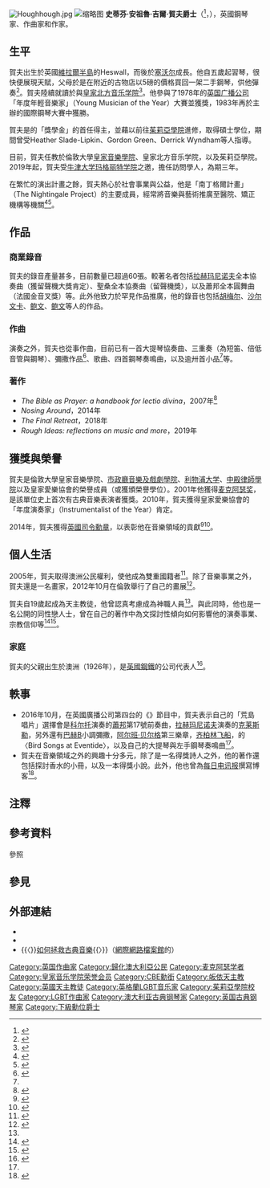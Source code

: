 {{NoteTA
|G1=Music
}}
[[File:Houghhough.jpg|thumb]]
[[File:Stephen_Hough_03.jpg|缩略图]]
'''史蒂芬·安祖魯·吉爾·賀夫爵士'''{{CBE}}（{{lang-en|'''Sir Stephen Andrew Gill Hough'''}}<ref>{{cite web |last=Hough |first=Stephen |url=http://blogs.telegraph.co.uk/culture/stephenhough/9886997/Hough_Wheres_that/ |title=Hough? Where's that? – Telegraph Blogs |publisher=Blogs.telegraph.co.uk |date=2009-05-24 |accessdate=2015-06-18 |archive-date=2012-02-22 |archive-url=https://www.webcitation.org/65eIzzLFH?url=http://blogs.telegraph.co.uk/culture/stephenhough/9886997/Hough_Wheres_that/ |dead-url=yes }}</ref>，{{bd|1961年|11月22日||}}），英國鋼琴家、作曲家和作家。

== 生平 ==
賀夫出生於英國[[維拉爾半島|維拉爾半島]]的Heswall，而後於[[塞沃尔|塞沃尔]]成長。他自五歲起習琴，很快便展現天賦，父母於是在附近的古物店以5磅的價格買回一架二手鋼琴，供他彈奏<ref name=discs>{{cite web|url=http://www.bbc.co.uk/programmes/b07x1lhl|title=Stephen Hough, Desert Island Discs – BBC Radio 4|publisher=[[英国广播公司|bbc.co.uk]]|date=2016-10-09|accessdate=2016-10-15|archive-date=2016-10-12|archive-url=https://web.archive.org/web/20161012060034/http://www.bbc.co.uk/programmes/b07x1lhl|dead-url=no}}</ref>。賀夫陸續就讀於{{le|切塔姆音乐学校|Chetham's School of Music}}與[[皇家北方音乐学院|皇家北方音乐学院]]<ref>{{cite web|title=In Conversation with Stephen Hough|url=http://www.rncm.ac.uk/blog/in-conversation-with-stephen-hough/|publisher=Royal Northern College of Music|accessdate=2016-10-14|archive-date=2016-10-18|archive-url=https://web.archive.org/web/20161018220342/http://www.rncm.ac.uk/blog/in-conversation-with-stephen-hough/|dead-url=no}}</ref>。他參與了1978年的[[英国广播公司|英国广播公司]]「年度年輕音樂家」（Young Musician of the Year）大賽並獲獎，1983年再於{{le|瑙姆堡基金會|Walter W. Naumburg Foundation}}主辦的國際鋼琴大賽中獲勝。

賀夫是{{le|皇家愛樂協會|Royal Philharmonic Society}}的「{{le|朱利葉斯·伊瑟利斯|Julius Isserlis}}獎學金」的首任得主，並藉以前往[[茱莉亞學院|茱莉亞學院]]進修，取得碩士學位，期間曾受Heather Slade-Lipkin{{譯名請求}}、Gordon Green{{譯名請求}}、Derrick Wyndham等人指導{{譯名請求}}。

目前，賀夫任教於倫敦大學[[皇家音樂學院_(倫敦大學)|皇家音樂學院]]、皇家北方音乐学院，以及茱莉亞學院。2019年起，賀夫受[[牛津大学|牛津大学]][[牛津大学玛格丽特夫人学堂|玛格丽特学院]]之邀，擔任訪問學人，為期三年。

在繁忙的演出計畫之餘，賀夫熱心於社會事業與公益，他是「南丁格爾計畫」（The Nightingale Project）的主要成員，經常將音樂與藝術推廣至醫院、矯正機構等機關<ref>{{cite web |url=http://www.nightingaleproject.org/2013/07/12/stephen-hough-becomes-nightingale-project-patron/ |title=Stephen Hough becomes Nightingale Project Patron |publisher=The Nightingale Project |date=2013-07-12 |accessdate=2016-10-15 |archive-date=2016-10-19 |archive-url=https://web.archive.org/web/20161019023645/http://www.nightingaleproject.org/2013/07/12/stephen-hough-becomes-nightingale-project-patron/ |dead-url=yes }}</ref><ref>{{cite web |url=http://www.musicinprisons.org.uk/ |title=The Irene Taylor Trust | Creating Music. Transforming Futures |publisher=Musicinprisons.org.uk |date= |accessdate=2015-06-18 |archive-date=2015-05-05 |archive-url=https://web.archive.org/web/20150505212303/http://www.musicinprisons.org.uk/ |dead-url=no }}</ref>。

== 作品 ==
=== 商業錄音 ===
賀夫的錄音產量甚多，目前數量已超過60張。較著名者包括[[谢尔盖·瓦西里耶维奇·拉赫玛尼诺夫|拉赫玛尼诺夫]]全本協奏曲（獲留聲機大獎肯定）、聖桑全本協奏曲（留聲機獎），以及蕭邦全本圓舞曲（法國金音叉獎）等。此外他致力於罕見作品推廣，他的錄音也包括[[约翰·尼波默克·胡梅尔|胡梅尔]]、[[克萨韦尔·沙尔文卡|沙尔文卡]]、[[约克·鲍文|鲍文]]、[[费德里科·蒙波|鲍文]]等人的作品。
{{expand list}}

=== 作曲 ===
演奏之外，賀夫也從事作曲，目前已有一首大提琴協奏曲{{efn|為{{tsl|en|Steven Isserlis|史蒂芬·伊瑟利斯}}所寫，於2007年3月首演。}}、三重奏（為短笛、倍低音管與鋼琴）、彌撒作品<ref>{{cite news |author= |url=https://www.telegraph.co.uk/core/Content/displayPrintable.jhtml?xml=/arts/2007/01/21/svhough21.xml&site=6&page=0 |title=With apologies to Bartok |newspaper=[[The_Daily_Telegraph|The Telegraph]] |date=2007-01-21 |accessdate=2015-06-18 |archive-date=2012-05-30 |archive-url=https://archive.today/20120530160658/http://www.telegraph.co.uk/core/Content/displayPrintable.jhtml?xml=/arts/2007/01/21/svhough21.xml&site=6&page=0 |dead-url=yes }}</ref>、歌曲、四首鋼琴奏鳴曲，以及逾卅首小品<ref name=discs/>等。

=== 著作 ===
* ''The Bible as Prayer: a handbook for lectio divina''，2007年<ref>{{cite web |url=https://www.amazon.co.uk/s?url=search-alias%3Dstripbooks&field-keywords=hough+prayer |title=hough prayer: Books |publisher=Amazon.co.uk |date= |accessdate=2015-06-18 |archive-date=2011-06-29 |archive-url=https://web.archive.org/web/20110629041834/http://www.amazon.co.uk/s?url=search-alias=stripbooks&field-keywords=hough+prayer |dead-url=no }}</ref>
* ''Nosing Around''，2014年
* ''The Final Retreat''，2018年
* ''Rough Ideas: reflections on music and more''，2019年

== 獲獎與榮譽 ==
賀夫是倫敦大學皇家音樂學院、[[市政廳音樂及戲劇學院|市政廳音樂及戲劇學院]]、[[利物浦大学|利物浦大学]]、[[中殿律師學院|中殿律師學院]]以及皇家愛樂協會的榮譽成員（或獲頒榮譽學位）。2001年他獲得[[麦克阿瑟奖|麦克阿瑟奖]]，是該單位史上首次有古典音樂表演者獲獎。2010年，賀夫獲得皇家愛樂協會的「年度演奏家」（Instrumentalist of the Year）肯定。

2014年，賀夫獲得[[大英帝國勳章|英國司令勳章]]，以表彰他在音樂領域的貢獻<ref>{{London Gazette|issue=60728 |supp=y|page=8|date=2013-12-31}}</ref><ref>{{cite news |url=https://www.telegraph.co.uk/news/uknews/honours-list/10542766/New-Year-Honours-2014-list-in-full.html |title=New Year Honours 2014: list in full |newspaper=Telegraph |date=2013-12-30 |accessdate=2015-06-18 |archive-date=2019-04-04 |archive-url=https://web.archive.org/web/20190404031906/https://www.telegraph.co.uk/news/uknews/honours-list/10542766/New-Year-Honours-2014-list-in-full.html |dead-url=no }}</ref>。

== 個人生活 ==
2005年，賀夫取得澳洲公民權利，使他成為雙重國籍者{{efn|賀夫表示，此舉是向自己的父親致敬<ref>Kathy Evans, "Ties that bind", ''The Age'', 2014-09-13, Spectrum, p. 19</ref>。}}<ref>{{cite web |url=http://www.stephenhough.com/writings/selective/australian-citizen.php |title=Writings | Why I Became an Australian Citizen |publisher=StephenHough.com |date= |accessdate=2015-06-18 |archive-date=2017-05-21 |archive-url=https://web.archive.org/web/20170521194444/http://www.stephenhough.com/writings/selective/australian-citizen.php |dead-url=no }}</ref>。除了音樂事業之外，賀夫還是一名畫家，2012年10月在倫敦舉行了自己的畫展<ref>{{cite web |url=http://www.broadbentgallery.com/artists/stephen-hough.php |title=Stephen Hough – Broadbent GalleryBroadbent Gallery |publisher=Broadbentgallery.com |date= |access-date=2015-06-18 |archive-url=https://web.archive.org/web/20150618235748/http://www.broadbentgallery.com/artists/stephen-hough.php |archive-date=2015-06-18 |dead-url=yes }}</ref>。

賀夫自19歲起成為天主教徒，他曾認真考慮成為神職人員<ref name=discs/>。與此同時，他也是一名公開的同性戀人士，曾在自己的著作中為文探討性傾向如何影響他的演奏事業、宗教信仰等<ref>{{cite web |url=http://www.stephenhough.com/writings/files/the-tablet.pdf |format=PDF |title=An equal music |author=Stephen Hough |publisher=Stephenhough.com |accessdate=2015-06-18 |archive-date=2015-09-24 |archive-url=https://web.archive.org/web/20150924110231/http://www.stephenhough.com/writings/files/the-tablet.pdf |dead-url=no }}</ref><ref>{{cite web |url=https://www.amazon.co.uk/dp/0826487858 |title=The Way We Are Now: Gay and Lesbian Lives in the 21st Century: Amazon.co.uk: Ben Summerskill: 9780826487858: Books |publisher=Amazon.co.uk |date= |accessdate=2015-06-18 |archive-date=2016-03-04 |archive-url=https://web.archive.org/web/20160304003225/http://www.amazon.co.uk/dp/0826487858 |dead-url=no }}</ref>。

=== 家庭 ===
賀夫的父親出生於澳洲（1926年），是[[英國鋼鐵股份|英國鋼鐵]]的公司代表人<ref>{{cite web|title=Classic FM Meets Stephen Hough|url=http://www.classicfm.com/artists/stephen-hough/guides/classic-fm-meets-stephen-hough/|publisher=Classic FM|accessdate=2016-10-14|archive-date=2019-03-28|archive-url=https://web.archive.org/web/20190328230946/https://www.classicfm.com/artists/stephen-hough/guides/classic-fm-meets-stephen-hough/|dead-url=no}}</ref>。

== 軼事 ==
* 2016年10月，在英國廣播公司第四台的《{{le|荒島唱片|Desert Island Discs}}》節目中，賀夫表示自己的「荒島唱片」選擇會是[[阿尔弗雷德·科尔托|科尔托]]演奏的[[弗雷德里克·肖邦|蕭邦]]第17號前奏曲，[[谢尔盖·瓦西里耶维奇·拉赫玛尼诺夫|拉赫玛尼诺夫]]演奏的[[弗里茨·克莱斯勒|克莱斯勒]]{{單雙書名號轉換|愛之悲}}，另外還有[[约翰·塞巴斯蒂安·巴赫|巴赫]]B小調彌撒{{單雙書名號轉換|求主垂憐}}，[[阿尔班·贝尔格|阿尔班·贝尔格]]{{單雙書名號轉換|抒情組曲}}第三樂章，[[齐柏林飞船_(乐团)|齐柏林飞船]]{{單雙書名號轉換|[[通往天堂的阶梯|通往天堂的阶梯]]}}，{{le|埃里克·科茨|Eric Coates}}{{譯名請求}}的〈Bird Songs at Eventide{{譯名請求}}〉，以及自己的大提琴與左手鋼琴奏鳴曲{{單雙書名號轉換|告別}}<ref name=discs/>。
* 賀夫在音樂領域之外的興趣十分多元，除了是一名得獎詩人{{efn|賀夫於2008年的國際詩作大賽獲獎<ref>{{cite web |url=http://www.firstwriter.com/competitions/poetry_competition/previous_winners/6thpoetry.shtml |title=Sixth Poetry Competition Winners |publisher=Firstwriter.com |date=2007-11-01 |accessdate=2015-06-18 |archive-date=2015-06-19 |archive-url=https://web.archive.org/web/20150619042859/https://www.firstwriter.com/competitions/poetry_competition/previous_winners/6thpoetry.shtml |dead-url=no }}</ref>。}}之外，他的著作還包括探討香水的小冊，以及一本得獎小說。此外，他也曾為[[每日电讯报|每日电讯报]]撰寫博客<ref>{{cite web|url=https://www.telegraph.co.uk/comment/blogs/|title=Index of Telegraph bloggers|website=Telegraph.co.uk|accessdate=2018-04-08|archive-date=2018-04-09|archive-url=https://web.archive.org/web/20180409095057/https://www.telegraph.co.uk/comment/blogs/|dead-url=yes}}</ref>。

== 注釋 ==
{{notelist}}

== 參考資料 ==
;參照
{{reflist|2}}

== 參見 ==
{{Portal box|人物|古典音樂}}

== 外部連結 ==
* {{官方網站|http://stephenhough.com/}}
* {{Discogs artist|846293}}
* {{〈}}[https://psmag.com/social-justice/how-to-save-classical-music 如何拯救古典音樂]{{〉}}（[[互联网档案馆|網際網路檔案館]]的{{Wayback|url=https://psmag.com/social-justice/how-to-save-classical-music |date=20200804031423 }}）

{{Authority control}}

{{DEFAULTSORT:Hough, Stephen}}
[[Category:英国作曲家|Category:英国作曲家]]
[[Category:歸化澳大利亞公民|Category:歸化澳大利亞公民]]
[[Category:麦克阿瑟学者|Category:麦克阿瑟学者]]
[[Category:皇家音乐学院荣誉会员|Category:皇家音乐学院荣誉会员]]
[[Category:CBE勳銜|Category:CBE勳銜]]
[[Category:皈依天主教|Category:皈依天主教]]
[[Category:英國天主教徒|Category:英國天主教徒]]
[[Category:英格蘭LGBT音乐家|Category:英格蘭LGBT音乐家]]
[[Category:茱莉亞學院校友|Category:茱莉亞學院校友]]
[[Category:LGBT作曲家|Category:LGBT作曲家]]
[[Category:澳大利亚古典钢琴家|Category:澳大利亚古典钢琴家]]
[[Category:英国古典钢琴家|Category:英国古典钢琴家]]
[[Category:下級勳位爵士|Category:下級勳位爵士]]